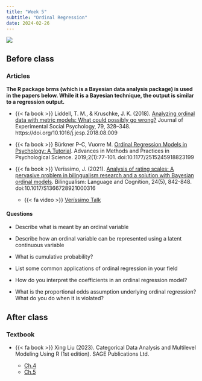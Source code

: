 ```yaml
---
title: "Week 5"
subtitle: "Ordinal Regression"
date: 2024-02-26
---
```


![](ord.png){fig-align="center"}

## Before class

### Articles

**The R package brms (which is a Bayesian data analysis package) is used in the papers below. While it is a Bayesian technique, the output is similar to a regression output.**

-   {{< fa book >}} Liddell, T. M., & Kruschke, J. K. (2018). [Analyzing ordinal data with metric models: What could possibly go wrong?](https://www.sciencedirect.com/science/article/pii/S0022103117307746?via%3Dihub) Journal of Experimental Social Psychology, 79, 328–348. https://doi.org/10.1016/j.jesp.2018.08.009

-   {{< fa book >}} Bürkner P-C, Vuorre M. [Ordinal Regression Models in Psychology: A Tutorial](https://journals.sagepub.com/doi/epub/10.1177/2515245918823199). Advances in Methods and Practices in Psychological Science. 2019;2(1):77-101. doi:10.1177/2515245918823199

-   {{< fa book >}} Veríssimo, J. (2021). [Analysis of rating scales: A pervasive problem in bilingualism research and a solution with Bayesian ordinal models](https://files.osf.io/v1/resources/4m2ap/providers/osfstorage/6013ef9a75226b05015161a6?action=download&direct&version=2). Bilingualism: Language and Cognition, 24(5), 842-848. doi:10.1017/S1366728921000316

    -   {{< fa video >}} [Veríssimo Talk](https://drive.google.com/file/d/1UXOdAcwUQ_DTH6apdR0qk4igkr93ZWsp/view?usp=sharing)

#### Questions

-   Describe what is meant by an ordinal variable

-   Describe how an ordinal variable can be represented using a latent continuous variable

-   What is cumulative probability?

-   List some common applications of ordinal regression in your field

-   How do you interpret the coefficients in an ordinal regression model?

-   What is the proportional odds assumption underlying ordinal regression? What do you do when it is violated?

## After class

### Textbook

-   {{< fa book >}} Xing Liu (2023). Categorical Data Analysis and Multilevel Modeling Using R (1st edition). SAGE Publications Ltd.

    -   [Ch.4](/readings/ord/ord.pdf)
    -   [Ch.5](/readings/ord/partialodds.pdf)
